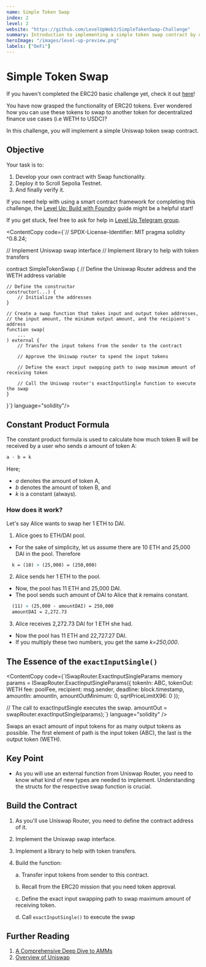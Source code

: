 ```yaml
---
name: Simple Token Swap
index: 2
level: 2
website: "https://github.com/LevelUpWeb3/SimpleTokenSwap-Challenge"
summary: Introduction to implementing a simple token swap contract by understanding Uniswap swap function.
heroImage: "/images/level-up-preview.png"
labels: ["DeFi"]
---
```



# Simple Token Swap

If you haven't completed the ERC20 basic challenge yet, check it out [here](https://www.levelup.xyz/challenges/ERC20)! 

You have now grasped the functionality of ERC20 tokens. Ever wondered how you can use these tokens to swap to another token for decentralized finance use cases (i.e WETH to USDC)?

In this challenge, you will implement a simple Uniswap token swap contract.

## Objective

Your task is to:
1. Develop your own contract with Swap functionality.
2. Deploy it to Scroll Sepolia Testnet.
3. And finally verify it.
 
If you need help with using a smart contract framework for completing this challenge, the [Level Up: Build with Foundry](https://www.levelup.xyz/content/level-up-foundry) guide might be a helpful start!

If you get stuck, feel free to ask for help in [Level Up Telegram group](https://t.me/+PdNbk5milo1mMTAy).

<ContentCopy code={`// SPDX-License-Identifier: MIT
pragma solidity ^0.8.24;

// Implement Uniswap swap interface
// Implement library to help with token transfers

contract SimpleTokenSwap {
// Define the Uniswap Router address and the WETH address variable

    // Define the constructor
    constructor(...) {
        // Initialize the addresses
    }

    // Create a swap function that takes input and output token addresses,
    // the input amount, the minimum output amount, and the recipient's address
    function swap(
        ...
    ) external {
        // Transfer the input tokens from the sender to the contract

        // Approve the Uniswap router to spend the input tokens

        // Define the exact input swapping path to swap maximum amount of receiving token

        // Call the Uniswap router's exactInputSingle function to execute the swap
    }
}`} language="solidity"/>

## Constant Product Formula

The constant product formula is used to calculate how much token B will be received by a user who sends _a_ amount of token A:

```latex
a · b = k
```

Here;

- _a_ denotes the amount of token A,
- _b_ denotes the amount of token B, and
- _k_ is a constant (always).

### How does it work?

Let's say Alice wants to swap her 1 ETH to DAI.

1. Alice goes to ETH/DAI pool.

- For the sake of simplicity, let us assume there are 10 ETH and 25,000 DAI in the pool. Therefore
```latex
  k = (10) × (25,000) = (250,000)
```

2. Alice sends her 1 ETH to the pool.

- Now, the pool has 11 ETH and 25,000 DAI.
- The pool sends such amount of DAI to Alice that _k_ remains constant.
```latex  
  (11) × (25,000 - amountDAI) = 250,000
  amountDAI = 2,272.73
```

3. Alice receives 2,272.73 DAI for 1 ETH she had.

- Now the pool has 11 ETH and 22,727.27 DAI.
- If you multiply these two numbers, you get the same _k=250,000_.

## The Essence of the `exactInputSingle()`

<ContentCopy
  code={`ISwapRouter.ExactInputSingleParams memory params =
ISwapRouter.ExactInputSingleParams({
    tokenIn: ABC,
    tokenOut: WETH
    fee: poolFee,
    recipient: msg.sender,
    deadline: block.timestamp,
    amountIn: amountIn,
    amountOutMinimum: 0,
    sqrtPriceLimitX96: 0
});

// The call to exactInputSingle executes the swap.
amountOut = swapRouter.exactInputSingle(params);`} language="solidity"
/>

Swaps an exact amount of input tokens for as many output tokens as possible. The first element of path is the input token (ABC), the last is the output token (WETH).

## Key Point

- As you will use an external function from Uniswap Router, you need to know what kind of new types are needed to implement. Understanding the structs for the respective swap function is crucial.

## Build the Contract

1. As you'll use Uniswap Router, you need to define the contract address of it.
2. Implement the Uniswap swap interface.
3. Implement a library to help with token transfers.
4. Build the function:

   a. Transfer input tokens from sender to this contract.
   
   b. Recall from the ERC20 mission that you need token approval.

   c. Define the exact input swapping path to swap maximum amount of receiving token.

   d. Call `exactInputSingle()` to execute the swap


## Further Reading

1. [A Comprehensive Deep Dive to AMMs](https://medium.com/@arbnom/navigating-the-defi-landscape-a-comprehensive-deep-dive-to-amms-954020ec23b)
2. [Overview of Uniswap](https://docs.uniswap.org/contracts/v4/overview)
